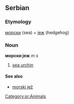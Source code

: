 ==Serbian==
===Etymology===
[[морски]] (sea) + [[јеж]] (hedgehog)
===Noun===
'''морски јеж''' ''m s''
#[[sea urchin]]
====See also====
*[[morski jež]]
[[Category:sr:Animals]]